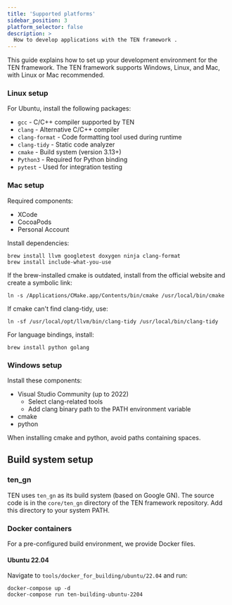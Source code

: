 ```yaml
---
title: 'Supported platforms'
sidebar_position: 3
platform_selector: false
description: >
  How to develop applications with the TEN framework .
---
```


This guide explains how to set up your development environment for the TEN framework. The TEN framework supports Windows, Linux, and Mac, with Linux or Mac recommended.

### Linux setup

For Ubuntu, install the following packages:

- `gcc` - C/C++ compiler supported by TEN
- `clang` - Alternative C/C++ compiler
- `clang-format` - Code formatting tool used during runtime
- `clang-tidy` - Static code analyzer
- `cmake` - Build system (version 3.13+)
- `Python3` - Required for Python binding
- `pytest` - Used for integration testing

### Mac setup

Required components:
- XCode
- CocoaPods
- Personal Account

Install dependencies:

```shell
brew install llvm googletest doxygen ninja clang-format
brew install include-what-you-use
```

If the brew-installed cmake is outdated, install from the official website and create a symbolic link:

```shell
ln -s /Applications/CMake.app/Contents/bin/cmake /usr/local/bin/cmake
```

If cmake can't find clang-tidy, use:

```shell
ln -sf /usr/local/opt/llvm/bin/clang-tidy /usr/local/bin/clang-tidy
```

For language bindings, install:

```shell
brew install python golang
```

### Windows setup

Install these components:
- Visual Studio Community (up to 2022)
  - Select clang-related tools
  - Add clang binary path to the PATH environment variable
- cmake
- python

<Admonition type="info">
When installing cmake and python, avoid paths containing spaces.
</Admonition>

## Build system setup

### ten_gn

TEN uses `ten_gn` as its build system (based on Google GN). The source code is in the `core/ten_gn` directory of the TEN framework repository. Add this directory to your system PATH.

### Docker containers

For a pre-configured build environment, we provide Docker files.

#### Ubuntu 22.04

Navigate to `tools/docker_for_building/ubuntu/22.04` and run:

```shell
docker-compose up -d
docker-compose run ten-building-ubuntu-2204
```
